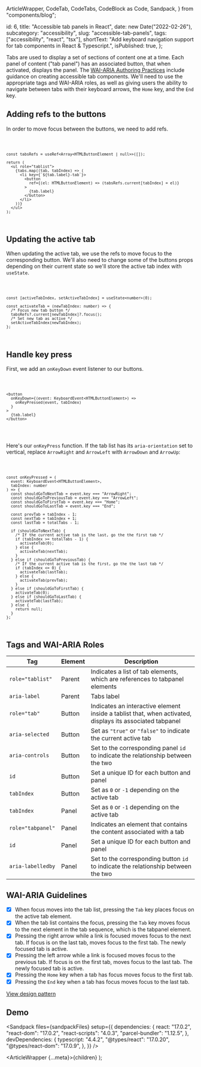   ArticleWrapper,
  CodeTab,
  CodeTabs,
  CodeBlock as Code,
  Sandpack,
} from "components/blog";

  id: 6,
  title: "Accessible tab panels in React",
  date: new Date("2022-02-26"),
  subcategory: "accessibility",
  slug: "accessible-tab-panels",
  tags: ["accessibility", "react", "tsx"],
  shortText:
    "Add keyboard navigation support for tab components in React & Typescript.",
  isPublished: true,
};

Tabs are used to display a set of sections of content one at a time. Each panel of content ("tab panel") has an associated button, that when activated, displays the panel. The [WAI-ARIA Authoring Practices](https://www.w3.org/TR/wai-aria-practices/#tabpanel) include guidance on creating accessible tab components. We'll need to use the appropriate tags and WAI-ARIA roles, as well as giving users the ability to navigate between tabs with their keyboard arrows, the `Home` key, and the `End` key.

## Adding refs to the buttons

In order to move focus between the buttons, we need to add refs.

<Code filename="Tabs.tsx">

```tsx
const tabsRefs = useRef<Array<HTMLButtonElement | null>>([]);

return (
  <ul role="tablist">
    {tabs.map((tab, tabIndex) => (
      <li key={`${tab.label}-tab`}>
        <button
          ref={(el: HTMLButtonElement) => (tabsRefs.current[tabIndex] = el)}
        >
          {tab.label}
        </button>
      </li>
    ))}
  </ul>
);
```

</Code>

## Updating the active tab

When updating the active tab, we use the refs to move focus to the corresponding button. We'll also need to change some of the buttons props depending on their current state so we'll store the active tab index with `useState`.

<Code filename="Tabs.tsx">

```tsx
const [activeTabIndex, setActiveTabIndex] = useState<number>(0);

const activateTab = (newTabIndex: number) => {
  /* Focus new tab button */
  tabsRefs?.current[newTabIndex]?.focus();
  /* Set new tab as active */
  setActiveTabIndex(newTabIndex);
};
```

</Code>

## Handle key press

First, we add an `onKeyDown` event listener to our buttons.

<Code filename="Tabs.tsx">

```tsx
<button
  onKeyDown={(event: KeyboardEvent<HTMLButtonElement>) =>
    onKeyPressed(event, tabIndex)
  }
>
  {tab.label}
</button>
```

</Code>

\
Here's our `onKeyPress` function. If the tab list has its `aria-orientation` set to vertical, replace `ArrowRight` and `ArrowLeft` with `ArrowDown` and `ArrowUp`:

<Code filename="Tabs.tsx">

```tsx
const onKeyPressed = (
  event: KeyboardEvent<HTMLButtonElement>,
  tabIndex: number
) => {
  const shouldGoToNextTab = event.key === "ArrowRight";
  const shouldGoToPreviousTab = event.key === "ArrowLeft";
  const shouldGoToFirstTab = event.key === "Home";
  const shouldGoToLastTab = event.key === "End";

  const prevTab = tabIndex - 1;
  const nextTab = tabIndex + 1;
  const lastTab = totalTabs - 1;

  if (shouldGoToNextTab) {
    /* If the current active tab is the last, go the the first tab */
    if (tabIndex >= totalTabs - 1) {
      activateTab(0);
    } else {
      activateTab(nextTab);
    }
  } else if (shouldGoToPreviousTab) {
    /* If the current active tab is the first, go the the last tab */
    if (tabIndex <= 0) {
      activateTab(lastTab);
    } else {
      activateTab(prevTab);
    }
  } else if (shouldGoToFirstTab) {
    activateTab(0);
  } else if (shouldGoToLastTab) {
    activateTab(lastTab);
  } else {
    return null;
  }
};
```

</Code>

## Tags and WAI-ARIA Roles

| Tag               | Element | Description                                                                                              |
| ----------------- | ------- | -------------------------------------------------------------------------------------------------------- |
| `role="tablist"`  | Parent  | Indicates a list of tab elements, which are references to tabpanel elements                              |
| `aria-label`      | Parent  | Tabs label                                                                                               |
| `role="tab"`      | Button  | Indicates an interactive element inside a tablist that, when activated, displays its associated tabpanel |
| `aria-selected`   | Button  | Set as `"true"` or `"false"` to indicate the current active tab                                          |
| `aria-controls`   | Button  | Set to the corresponding panel `id` to indicate the relationship between the two                         |
| `id`              | Button  | Set a unique ID for each button and panel                                                                |
| `tabIndex`        | Button  | Set as `0` or `-1` depending on the active tab                                                           |
| `tabIndex`        | Panel   | Set as `0` or `-1` depending on the active tab                                                           |
| `role="tabpanel"` | Panel   | Indicates an element that contains the content associated with a tab                                     |
| `id`              | Panel   | Set a unique ID for each button and panel                                                                |
| `aria-labelledby` | Panel   | Set to the corresponding button `id` to indicate the relationship between the two                        |

## WAI-ARIA Guidelines

- [x] When focus moves into the tab list, pressing the `Tab` key places focus on the active tab element.
- [x] When the tab list contains the focus, pressing the `Tab` key moves focus to the next element in the tab sequence, which is the tabpanel element.
- [x] Pressing the right arrow while a link is focused moves focus to the next tab. If focus is on the last tab, moves focus to the first tab. The newly focused tab is active.
- [x] Pressing the left arrow while a link is focused moves focus to the previous tab. If focus is on the first tab, moves focus to the last tab. The newly focused tab is active.
- [x] Pressing the `Home` key when a tab has focus moves focus to the first tab.
- [x] Pressing the `End` key when a tab has focus moves focus to the last tab.

[View design pattern](https://www.w3.org/TR/wai-aria-practices/#tabpanel)

## Demo

<Sandpack
  files={sandpackFiles}
  setup={{
    dependencies: {
      react: "17.0.2",
      "react-dom": "17.0.2",
      "react-scripts": "4.0.3",
      "parcel-bundler": "1.12.5",
    },
    devDependencies: {
      typescript: "4.4.2",
      "@types/react": "17.0.20",
      "@types/react-dom": "17.0.9",
    },
  }}
/>

  <ArticleWrapper {...meta}>{children}</ArticleWrapper>
);
